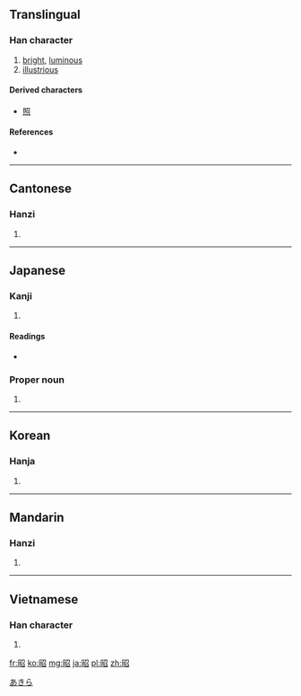 ==Translingual==

===Han character===
{{Han char|rn=72|rad=日|as=05|sn=9|four=6706<sub>2</sub>|canj=日尸竹口 (ASHR)|ids=⿰[[日]][[召]]}}

# [[bright]], [[luminous]]
# [[illustrious]]

====Derived characters====
* [[照]]

====References====
* {{Han ref|kx=0493.220|dkj=13855|dj=0858.020|hdz=21504.090|uh=662D|ud=26157|bh=AC4C|bd=44108}}

----

==Cantonese==

===Hanzi===
{{yue-hanzi|jyut=|y=chiu1}}

# {{defn|lang=yue|sort=日05}}

----

==Japanese==

===Kanji===
{{ja-kanji|grade=3|rs=日05}}

# {{defn|lang=ja|sort=日05}}

====Readings====
* {{ja-readings|on=[[しょう]] (shō)|kun=[[あきらか]] (akiraka)|nanori=[[あき]] (aki)}}

===Proper noun===
{{ja-pos|k|proper|hira=あきら|rom=Akira}}

# {{given name|male|lang=ja}}

[[Category:Japanese male given names|あきら]]

----

==Korean==

===Hanja===
{{ko-hanja|hangeul=[[소]], [[조]]|eumhun=|rv=so, jo|mr=so, cho|y=so, co}}

# {{defn|lang=ko|sort=日05}}

----

==Mandarin==

===Hanzi===
{{cmn-hanzi|pin=[[xià]] ([[xia4]]), [[zhāo]] ([[zhao1]])|wg=hsia<sup>4</sup>, chao<sup>1</sup>}}

# {{defn|lang=cmn|sort=日05}}

----

==Vietnamese==

===Han character===
{{vi-hantu|[[chiêu]], [[chiu]]|rs=日05}}

# {{defn|lang=vi|sort=日05}}

[[fr:昭]]
[[ko:昭]]
[[mg:昭]]
[[ja:昭]]
[[pl:昭]]
[[zh:昭]]